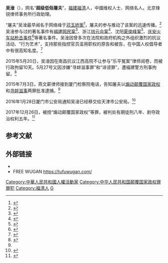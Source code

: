 {{multiple issues|
{{copyedit|time=2016-02-13T02:23:38+00:00}}
{{newsrelease|time=2016-02-13T02:23:38+00:00}}
{{refimprove|time=2016-02-13T02:23:38+00:00}}
}}

{{Infobox_Person
|name = 吴淦
|image=屠夫.jpg 
|box_width= 
|caption = 
|occupation= 
|job2 = 
|period = 
|birth_name= 
|other_names = 超级低俗屠夫
|foreign_names = 
|english_names = 
|Sex = 男
|birth_date= 1973年2月14日
|birth_place= {{PRC}}[[福建|福建]][[福清|福清]]
|death_date= 
|death_place= 
|nationality = {{PRC}}
|residence = {{PRC}}[[北京市|北京市]]
|language= 中文
|height = 
|weight = 
|party = 
|religion = 
|spouse =
|parents = 
|relatives = 
|education= 
|past = 
|work = 
|awards= 
|website = 
}}

'''吴淦'''（{{bd|1973年|2月14日|}}），网名“'''超级低俗屠夫'''”，[[福建|福建]][[福清|福清]]人，中國维权人士、网络名人。北京锋锐律师事务所行政助理。

“屠夫”吴淦最早闻名于网络缘于[[邓玉娇案|邓玉娇案]]<ref>{{Cite web|url = http://news.sohu.com/20090720/n265342316.shtml|title = “超级低俗屠夫”：因邓玉娇案造就非典型成名|accessdate = |author = 南都周刊|date = 2009-07-20|publisher = 搜狐网|archive-date = 2019-02-01|archive-url = https://web.archive.org/web/20190201215733/http://news.sohu.com/20090720/n265342316.shtml|dead-url = no}}</ref>，屠夫的参与推动了该案的迅速传播。<ref>{{Cite web|url = http://www.bbc.com/zhongwen/simp/comments_on_china/2015/07/150703_coc_activist_wugan_mode|title = 大家谈中国：论“超级低俗屠夫”吴淦|accessdate = |author = 苏星河|date = 2015-07-03|publisher = BBC中文网|archive-date = 2018-01-12|archive-url = https://web.archive.org/web/20180112232107/http://www.bbc.com/zhongwen/simp/comments_on_china/2015/07/150703_coc_activist_wugan_mode|dead-url = no}}</ref>吴淦参与过的著名事件有[[福建网民案|福建网民案]]<ref>{{Cite web|url = http://www.rfa.org/mandarin/yataibaodao/tufu-02042010103637.html|title = “屠夫”亲赴福建声援游精佑 网民关注团成立|accessdate = |author = 心语|date = 2010-02-04|publisher = 自由亚洲|archive-date = 2018-08-12|archive-url = https://web.archive.org/web/20180812021906/https://www.rfa.org/mandarin/yataibaodao/tufu-02042010103637.html|dead-url = no}}</ref>、浙江[[钱云会案|钱云会案]]<ref>{{Cite web|url = http://chinadigitaltimes.net/chinese/2011/01/%E9%92%B1%E4%BA%91%E4%BC%9A%E6%AD%BB%E4%BA%A1%E8%B6%85%E7%BA%A7%E4%BD%8E%E4%BF%97%E5%B1%A0%E5%A4%AB%E5%B1%B1%E5%AF%A8%E6%80%BB%E7%BB%93/|title = 钱云会死亡超级低俗屠夫山寨总结|accessdate = |author = 屠夫|date = 2011-01-06|publisher = 中国数字时代|archive-date = 2020-09-03|archive-url = https://web.archive.org/web/20200903083157/https://chinadigitaltimes.net/chinese/2011/01/%e9%92%b1%e4%ba%91%e4%bc%9a%e6%ad%bb%e4%ba%a1%e8%b6%85%e7%ba%a7%e4%bd%8e%e4%bf%97%e5%b1%a0%e5%a4%ab%e5%b1%b1%e5%af%a8%e6%80%bb%e7%bb%93/|dead-url = no}}</ref>、沈阳[[夏俊峰案|夏俊峰案]]<ref>{{Cite web|url = http://www.lifeweek.com.cn/2013/1025/42970.shtml|title = 从小贩妻子到沈阳张晶|accessdate = |author = 杨璐|date = 2013-10-25|publisher = 三联生活周刊|archive-date = 2018-01-04|archive-url = https://web.archive.org/web/20180104192459/http://www.lifeweek.com.cn/2013/1025/42970.shtml|dead-url = no}}</ref>、[[庆安火车站枪击事件|庆安火车站枪击事件]]<ref>{{Cite web|url = http://www.boxun.com/news/gb/china/2015/05/201505081104.shtml#.VsAZF5MrLsF|title = 庆安徐纯合被击毙事件调查：律师发现家属被培训过|accessdate = |author = 博讯|date = 2015-05-08|publisher = 博讯网|archive-date = 2018-02-10|archive-url = https://web.archive.org/web/20180210134912/http://boxun.com/news/gb/china/2015/05/201505081104.shtml#.VsAZF5MrLsF|dead-url = no}}</ref>等著名事件。吴淦因曾多次在法院和政府机构之外组织激烈的抗议活动、“行为艺术”，支持那些指控官员滥用职权的原告和被告，在中国人权倡导者中有很高知名度。<ref>{{cite web|url=https://cn.nytimes.com/china/20171226/china-wu-gan-sentence/|title=中国人权活动人士“屠夫”吴淦获刑八年|website=纽约时报中文网|date=2017-12-26|accessdate=2019-05-30|archive-date=2018-01-01|archive-url=https://web.archive.org/web/20180101194707/https://cn.nytimes.com/china/20171226/china-wu-gan-sentence/|dead-url=yes}}</ref>

2015年5月20日，吴淦因在南昌抗议江西高院不让参与“乐平冤案”律师阅卷，而被行政拘留10天。5月27号又因涉嫌“寻衅滋事罪”和“诽谤罪”，遭福建警方刑事拘留。<ref name=":0">{{Cite web|url = http://www.rfa.org/mandarin/yataibaodao/renquanfazhi/hc-07032015121143.html|title = 屠夫吴淦被以煽动颠覆国家政权等两罪正式逮捕|accessdate = |author = 高山|date = 2015-07-03|publisher = 自由亚洲|archive-date = 2018-03-10|archive-url = https://web.archive.org/web/20180310010929/https://www.rfa.org/mandarin/yataibaodao/renquanfazhi/hc-07032015121143.html|dead-url = no}}</ref>

2015年7月3日，燕文薪律师接到厦门检察院电话，告知屠夫以[[煽动颠覆国家政权|煽动颠覆国家政权]]和[[寻衅滋事|寻衅滋事]]两罪批准逮捕。<ref name=":0" />

2016年1月28日厦门市公安局通知吴淦已经移交给天津市公安局。<ref>{{Cite web|url = http://www.rfa.org/cantonese/news/lawyer-02022016074414.html|title = 屠夫疑涉709抓捕案转押天津|accessdate = |author = 自由亚洲|date = 2016-02-02|publisher = 自由亚洲}}</ref>

2017年12月26日，被控“煽动颠覆国家政权”等罪，被判处有期徒刑八年、剥夺政治权利五年。<ref>{{Cite news|url=http://www.bbc.com/zhongwen/simp/chinese-news-42481806|title=维权人士吴淦“煽颠”判囚八年|date=2017-12-26|newspaper=BBC 中文网|accessdate=2017-12-26|language=en-GB|archive-date=2017-12-29|archive-url=https://web.archive.org/web/20171229072029/http://www.bbc.com/zhongwen/simp/chinese-news-42481806|dead-url=no}}</ref>

== 参考文献 ==
{{Reflist|30em}}

== 外部链接 ==
*{{twitter|tufuwugan|超级低俗屠夫}}
*FREE WUGAN https://tufuwugan.com/{{Wayback|url=https://tufuwugan.com/ |date=20180826123822 }}

{{DEFAULTSORT:WU吴}}
[[Category:中華人民共和國人權活動家|Category:中華人民共和國人權活動家]]
[[Category:中华人民共和国颠覆国家政权罪罪犯|Category:中华人民共和国颠覆国家政权罪罪犯]]
[[Category:福清人|Category:福清人]]
[[Category:吴姓|G]]